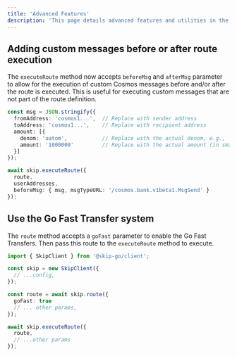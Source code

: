 ```yaml
---
title: 'Advanced Features'
description: 'This page details advanced features and utilities in the Skip Go client library.'
---
```


## Adding custom messages before or after route execution

The `executeRoute` method now accepts `beforeMsg` and `afterMsg`  parameter to allow for the execution of custom Cosmos messages before and/or after the route is executed. This is useful for executing custom messages that are not part of the route definition.


```typescript
const msg = JSON.stringify({
  fromAddress: 'cosmos1...',  // Replace with sender address
  toAddress: 'cosmos1...',    // Replace with recipient address
  amount: [{
    denom: 'uatom',           // Replace with the actual denom, e.g., 'uatom' for ATOM
    amount: '1000000'         // Replace with the actual amount (in smallest unit, e.g., micro-ATOM)
  }]
});

await skip.executeRoute({
  route,
  userAddresses,
  beforeMsg: { msg, msgTypeURL: '/cosmos.bank.v1beta1.MsgSend' }
});
```
## Use the Go Fast Transfer system

The `route` method accepts a `goFast` parameter to enable the Go Fast Transfers. Then pass this route to the `executeRoute` method to execute.
```typescript
import { SkipClient } from '@skip-go/client';

const skip = new SkipClient({
  // ...config,
});

const route = await skip.route({
  goFast: true
  // ... other params,
}); 

await skip.executeRoute({
  route,
  // ...other params
});
```